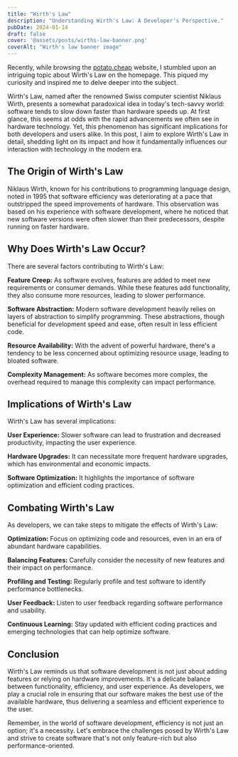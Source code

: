 ```yaml
---
title: "Wirth's Law"
description: "Understanding Wirth's Law: A Developer's Perspective."
pubDate: 2024-01-14
draft: false
cover: '@assets/posts/wirths-law-banner.png'
coverAlt: "Wirth's law banner image"
---
```


Recently, while browsing the [potato.cheap](https://potato.cheap/) website, I
stumbled upon an intriguing topic about Wirth's Law on the homepage. This piqued
my curiosity and inspired me to delve deeper into the subject.

Wirth's Law, named after the renowned Swiss computer scientist Niklaus Wirth,
presents a somewhat paradoxical idea in today's tech-savvy world: software tends
to slow down faster than hardware speeds up. At first glance, this seems at odds
with the rapid advancements we often see in hardware technology. Yet, this
phenomenon has significant implications for both developers and users alike. In
this post, I aim to explore Wirth's Law in detail, shedding light on its impact
and how it fundamentally influences our interaction with technology in the
modern era.

## The Origin of Wirth's Law

Niklaus Wirth, known for his contributions to programming language design, noted
in 1995 that software efficiency was deteriorating at a pace that outstripped
the speed improvements of hardware. This observation was based on his experience
with software development, where he noticed that new software versions were
often slower than their predecessors, despite running on faster hardware.

## Why Does Wirth's Law Occur?

There are several factors contributing to Wirth's Law:

**Feature Creep:** As software evolves, features are added to meet new
requirements or consumer demands. While these features add functionality, they
also consume more resources, leading to slower performance.

**Software Abstraction:** Modern software development heavily relies on layers
of abstraction to simplify programming. These abstractions, though beneficial
for development speed and ease, often result in less efficient code.

**Resource Availability:** With the advent of powerful hardware, there's a
tendency to be less concerned about optimizing resource usage, leading to
bloated software.

**Complexity Management:** As software becomes more complex, the overhead
required to manage this complexity can impact performance.

## Implications of Wirth's Law

Wirth's Law has several implications:

**User Experience:** Slower software can lead to frustration and decreased
productivity, impacting the user experience.

**Hardware Upgrades:** It can necessitate more frequent hardware upgrades, which
has environmental and economic impacts.

**Software Optimization:** It highlights the importance of software optimization
and efficient coding practices.

## Combating Wirth's Law

As developers, we can take steps to mitigate the effects of Wirth's Law:

**Optimization:** Focus on optimizing code and resources, even in an era of
abundant hardware capabilities.

**Balancing Features:** Carefully consider the necessity of new features and
their impact on performance.

**Profiling and Testing:** Regularly profile and test software to identify
performance bottlenecks.

**User Feedback:** Listen to user feedback regarding software performance and
usability.

**Continuous Learning:** Stay updated with efficient coding practices and
emerging technologies that can help optimize software.

## Conclusion

Wirth's Law reminds us that software development is not just about adding
features or relying on hardware improvements. It's a delicate balance between
functionality, efficiency, and user experience. As developers, we play a crucial
role in ensuring that our software makes the best use of the available hardware,
thus delivering a seamless and efficient experience to the user.

Remember, in the world of software development, efficiency is not just an
option; it's a necessity. Let's embrace the challenges posed by Wirth's Law and
strive to create software that's not only feature-rich but also
performance-oriented.
